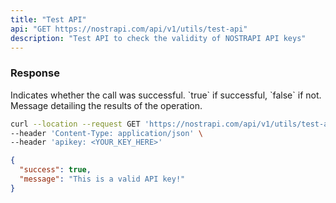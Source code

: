 ```yaml
---
title: "Test API"
api: "GET https://nostrapi.com/api/v1/utils/test-api"
description: "Test API to check the validity of NOSTRAPI API keys"
---
```


### Response

<ResponseField name="success" type="boolean">
  Indicates whether the call was successful. `true` if successful, `false` if not.
</ResponseField>

<ResponseField name="message" type="string">
  Message detailing the results of the operation.
</ResponseField>

<RequestExample>

```bash Example Request
curl --location --request GET 'https://nostrapi.com/api/v1/utils/test-api' \
--header 'Content-Type: application/json' \
--header 'apikey: <YOUR_KEY_HERE>'
```

</RequestExample>

<ResponseExample>

```json Response
{
  "success": true,
  "message": "This is a valid API key!"
}
```

</ResponseExample>
